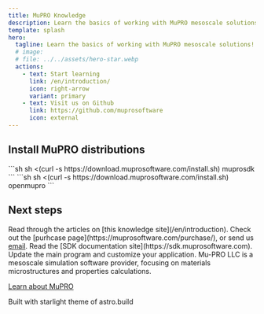 ```yaml
---
title: MuPRO Knowledge
description: Learn the basics of working with MuPRO mesoscale solutions!
template: splash
hero:
  tagline: Learn the basics of working with MuPRO mesoscale solutions!
  # image:
  # file: ../../assets/hero-star.webp
  actions:
    - text: Start learning
      link: /en/introduction/
      icon: right-arrow
      variant: primary
    - text: Visit us on Github
      link: https://github.com/muprosoftware
      icon: external
---
```




<div class="half-container">
<div class="install">
<h2 class="install-title">
Install MuPRO distributions
</h2>
<Tabs>
  <TabItem label="SDK">
  ```sh
sh <(curl -s https://download.muprosoftware.com/install.sh) muprosdk 
  ```
  </TabItem>
  <TabItem label="OpenMuPRO">  
  ```sh
sh <(curl -s https://download.muprosoftware.com/install.sh) openmupro 
  ```
  </TabItem>
</Tabs>
</div>
</div>

## Next steps

<CardGrid>
  <Card title="Learn the basics" icon="pencil">
    Read through the articles on [this knowledge site](/en/introduction).
  </Card>
  <Card title="Contact us for a trial" icon="add-document">
    Check out the [purhcase page](https://muprosoftware.com/purchase/), or send us <a href="mailto:support@muprosoftware.com">email</a>. 
  </Card>
  <Card title="Read the docs" icon="open-book">
    Read the [SDK documentation site](https://sdk.muprosoftware.com).
  </Card>
  <Card title="Customize your application" icon="setting">
    Update the main program and customize your application.
  </Card>
</CardGrid>

<AboutAstro title="Brought to you by">
Mu-PRO LLC is a mesoscale simulation software provider, focusing on materials microstructures and properties calculations.

[Learn about MuPRO](https://muprosoftware.com/)

Built with starlight theme of astro.build

</AboutAstro>
